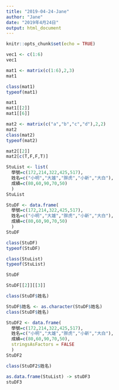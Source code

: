 ```yaml
---
title: "2019-04-24-Jane"
author: "Jane"
date: "2019年4月24日"
output: html_document
---
```


```r
knitr::opts_chunk$set(echo = TRUE)
```

```r
vec1 <- c(1:6)
vec1
```

```r
mat1 <- matrix(c(1:6),2,3)
mat1
```

```r
class(mat1)
typeof(mat1)
```

```r
mat1
mat1[[2]]
mat1[[6]]
```

```r
mat2 <- matrix(c("a","b","c","d"),2,2)
mat2
class(mat2)
typeof(mat2)

mat2[[2]]
mat2[c(T,F,F,T)]

```

```r
StuList <- list(
  學號=c(172,214,322,425,517),
  姓名=c("小明","大雄","胖虎","小新","大白"),
  成績=c(80,60,90,70,50)
  )
StuList 
```

```r
StuDF <- data.frame(
  學號=c(172,214,322,425,517),
  姓名=c("小明","大雄","胖虎","小新","大白"),
  成績=c(80,60,90,70,50)
  )
StuDF 
```

```r
class(StuDF)
typeof(StuDF)

class(StuList)
typeof(StuList)
```

```r
StuDF

StuDF[[2]][[3]]
```

```r
class(StuDF$姓名)
```

```r
StuDF$姓名 <- as.character(StuDF$姓名)
class(StuDF$姓名)
```

```r
StuDF2 <- data.frame(
  學號=c(172,214,322,425,517),
  姓名=c("小明","大雄","胖虎","小新","大白"),
  成績=c(80,60,90,70,50),
  stringsAsFactors = FALSE
  )
StuDF2 
```

```r
class(StuDF2$姓名)
```

```r
as.data.frame(StuList) -> stuDF3
stuDF3
```

```r

```


































